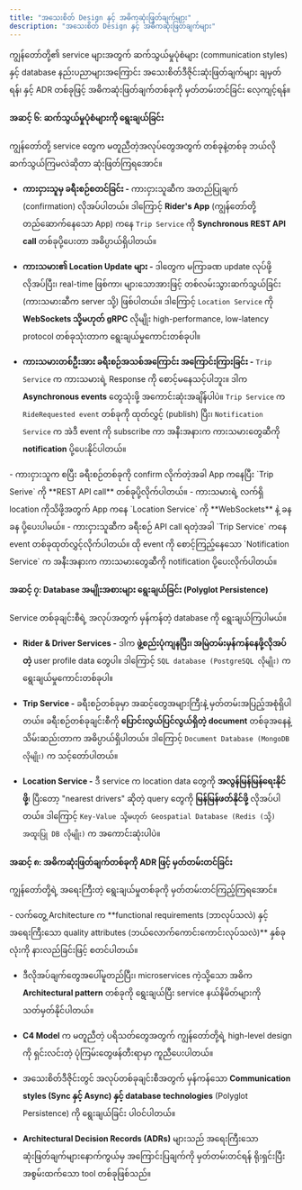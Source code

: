 ```yaml
---
title: "အသေးစိတ် Design နှင့် အဓိကဆုံးဖြတ်ချက်များ"
description: "အသေးစိတ် Design နှင့် အဓိကဆုံးဖြတ်ချက်များ"
---
```



<Aside title="ရည်ရွယ်ချက်">
 ကျွန်တော်တို့၏ service များအတွက် ဆက်သွယ်မှုပုံစံများ (communication styles) နှင့် database နည်းပညာများအကြောင်း အသေးစိတ်ဒီဇိုင်းဆုံးဖြတ်ချက်များ ချမှတ်ရန်၊ နှင့် ADR တစ်ခုဖြင့် အဓိကဆုံးဖြတ်ချက်တစ်ခုကို မှတ်တမ်းတင်ခြင်း လေ့ကျင့်ရန်။
</Aside>

#### အဆင့် ၆: ဆက်သွယ်မှုပုံစံများကို ရွေးချယ်ခြင်း
ကျွန်တော်တို့ service တွေက မတူညီတဲ့အလုပ်တွေအတွက် တစ်ခုနဲ့တစ်ခု ဘယ်လိုဆက်သွယ်ကြမလဲဆိုတာ ဆုံးဖြတ်ကြရအောင်။

- **ကားငှားသူမှ ခရီးစဉ်စတင်ခြင်း -** ကားငှားသူဆီက အတည်ပြုချက် (confirmation) လိုအပ်ပါတယ်။ ဒါကြောင့် **Rider's App** (ကျွန်တော်တို့ တည်ဆောက်နေသော App) ကနေ `Trip Service` ကို **Synchronous REST API call** တစ်ခုပို့ပေးတာ အဓိပ္ပာယ်ရှိပါတယ်။

- **ကားသမား၏ Location Update များ -** ဒါတွေက မကြာခဏ update လုပ်ဖို့လိုအပ်ပြီး၊ real-time ဖြစ်ကာ၊ များသောအားဖြင့် တစ်လမ်းသွားဆက်သွယ်ခြင်း (ကားသမားဆီက server သို့) ဖြစ်ပါတယ်။ ဒါကြောင့် `Location Service` ကို **WebSockets သို့မဟုတ် gRPC** လိုမျိုး high-performance, low-latency protocol တစ်ခုသုံးတာက ရွေးချယ်မှုကောင်းတစ်ခုပါ။

- **ကားသမားတစ်ဦးအား ခရီးစဉ်အသစ်အကြောင်း အကြောင်းကြားခြင်း -** `Trip Service` က ကားသမားရဲ့ Response ကို စောင့်မနေသင့်ပါဘူး။ ဒါက **Asynchronous events** တွေသုံးဖို့ အကောင်းဆုံးအချိန်ပါပဲ။ `Trip Service` က `RideRequested event` တစ်ခုကို ထုတ်လွှင့် (publish) ပြီး၊ `Notification Service` က အဲဒီ event ကို subscribe ကာ အနီးအနားက ကားသမားတွေဆီကို **notification** ပို့ပေးနိုင်ပါတယ်။

<Aside type="tip" title="အကျဉ်းချုပ်" >
 - ကားငှားသူက စပြီး ခရီးစဉ်တစ်ခုကို confirm လိုက်တဲ့အခါ App ကနေပြီး `Trip Serive` ကို **REST API call** တစ်ခုပို့လိုက်ပါတယ်။
- ကားသမားရဲ့ လက်ရှိ location ကိုသိဖို့အတွက် App ကနေ `Location Service` ကို **WebSockets** နဲ့ ခန ခန ပို့ပေးပါမယ်။
- ကားငှားသူဆီက ခရီးစဉ် API call ရတဲ့အခါ `Trip Service` ကနေ event တစ်ခုထုတ်လွှင့်လိုက်ပါတယ်။ ထို event ကို စောင့်ကြည့်နေသော `Notification Service` က အနီးအနားက ကားသမားတွေဆီကို notification ပို့ပေးလိုက်ပါတယ်။
</Aside>

#### အဆင့် ၇: Database အမျိုးအစားများ ရွေးချယ်ခြင်း (Polyglot Persistence)
Service တစ်ခုချင်းစီရဲ့ အလုပ်အတွက် မှန်ကန်တဲ့ database ကို ရွေးချယ်ကြပါမယ်။

- **Rider & Driver Services -** ဒါက **ဖွဲ့စည်းပုံကျနပြီး၊ အမြဲတမ်းမှန်ကန်နေဖို့လိုအပ်တဲ့** user profile data တွေပါ။ ဒါကြောင့် `SQL database (PostgreSQL လိုမျိုး)` က ရွေးချယ်မှုကောင်းတစ်ခုပါ။

- **Trip Service -** ခရီးစဉ်တစ်ခုမှာ အဆင့်တွေအများကြီးနဲ့ မှတ်တမ်းအပြည့်အစုံရှိပါတယ်။ ခရီးစဉ်တစ်ခုချင်းစီကို **ပြောင်းလွယ်ပြင်လွယ်ရှိတဲ့ document** တစ်ခုအနေနဲ့ သိမ်းဆည်းတာက အဓိပ္ပာယ်ရှိပါတယ်။ ဒါကြောင့် `Document Database (MongoDB လိုမျိုး)` က သင့်တော်ပါတယ်။

- **Location Service -** ဒီ service က location data တွေကို **အလွန်မြန်မြန်ရေးနိုင်ဖို့**၊ ပြီးတော့ "nearest drivers" ဆိုတဲ့ query တွေကို **မြန်မြန်ဖတ်နိုင်ဖို့** လိုအပ်ပါတယ်။ ဒါကြောင့် `Key-Value သို့မဟုတ် Geospatial Database (Redis (သို့) အထူးပြု DB လိုမျိုး)` က အကောင်းဆုံးပါပဲ။

#### အဆင့် ၈: အဓိကဆုံးဖြတ်ချက်တစ်ခုကို ADR ဖြင့် မှတ်တမ်းတင်ခြင်း
ကျွန်တော်တို့ရဲ့ အရေးကြီးတဲ့ ရွေးချယ်မှုတစ်ခုကို မှတ်တမ်းတင်ကြည့်ကြရအောင်။

<ContentImage  src={slothAdr} alt="ADR for Asynchronous events for Ride Request" />

<Aside title="အနှစ်ချုပ်">
- လက်တွေ့ Architecture က **functional requirements (ဘာလုပ်သလဲ) နှင့် အရေးကြီးသော quality attributes (ဘယ်လောက်ကောင်းကောင်းလုပ်သလဲ)** နှစ်ခုလုံးကို နားလည်ခြင်းဖြင့် စတင်ပါတယ်။

- ဒီလိုအပ်ချက်တွေအပေါ်မူတည်ပြီး၊ microservices ကဲ့သို့သော အဓိက **Architectural pattern** တစ်ခုကို ရွေးချယ်ပြီး service နယ်နိမိတ်များကို သတ်မှတ်နိုင်ပါတယ်။

- **C4 Model** က မတူညီတဲ့ ပရိသတ်တွေအတွက် ကျွန်တော်တို့ရဲ့ high-level design ကို ရှင်းလင်းတဲ့ ပုံကြမ်းတွေဖန်တီးရာမှာ ကူညီပေးပါတယ်။

- အသေးစိတ်ဒီဇိုင်းတွင် အလုပ်တစ်ခုချင်းစီအတွက် မှန်ကန်သော **Communication styles (Sync နှင့် Async) နှင့် database technologies** (Polyglot Persistence) ကို ရွေးချယ်ခြင်း ပါဝင်ပါတယ်။

- **Architectural Decision Records (ADRs)** များသည် အရေးကြီးသော ဆုံးဖြတ်ချက်များနောက်ကွယ်မှ အကြောင်းပြချက်ကို မှတ်တမ်းတင်ရန် ရိုးရှင်းပြီး အစွမ်းထက်သော tool တစ်ခုဖြစ်သည်။
</Aside>